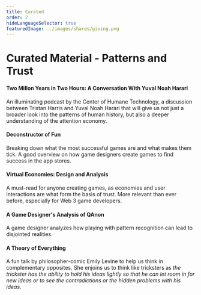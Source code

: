 ```yaml
---
title: Curated
order: 2
hideLanguageSelector: true
featuredImage: ../images/shares/giving.png
---
```


# Curated Material - Patterns and Trust

<List>

<Link to="https://www.humanetech.com/podcast/28-two-million-years-in-two-hours-a-conversation-with-yuval-noah-harari">

#### Two Millon Years in Two Hours: A Conversation With Yuval Noah Harari

An illuminating podcast by the Center of Humane Technology, a discussion between Tristan Harris and Yuval Noah Harari that will give us not just a broader look into the patterns of human history, but also a deeper understanding of the attention economy.

</Link>

<Link to="https://www.deconstructoroffun.com/">

#### Deconstructor of Fun

Breaking down what the most successful games are and what makes them tick. A good overview on how game designers create games to find success in the app stores.

</Link>

<Link to="https://mitpress.mit.edu/books/virtual-economies">

#### Virtual Economies: Design and Analysis

A must-read for anyone creating games, as economies and user interactions are what form the basis of trust. More relevant than ever before, especially for Web 3 game developers.

</Link>

<Link to="https://medium.com/curiouserinstitute/a-game-designers-analysis-of-qanon-580972548be5">

#### A Game Designer's Analysis of QAnon

A game designer analyzes how playing with pattern recognition can lead to disjointed realities.

</Link>

<Link to="https://www.ted.com/talks/emily_levine_a_theory_of_everything">

#### A Theory of Everything

A fun talk by philosopher-comic Emily Levine to help us think in complementary opposites. She enjoins us to think like tricksters as *the trickster has the ability to hold his ideas lightly so that he can let room in for new ideas or to see the contradictions or the hidden problems with his ideas*. 

</Link>

</List>
